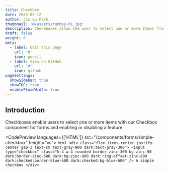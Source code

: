 ```yaml
---
title: Checkbox
date: 2023-05-12
author: Jin Su Park,
thumbnail: '@/assets/runboy-01.jpg'
description: Checkboxes allow the user to select one or more items from a set of options.
draft: false
weight: 0
meta:
  - label: Edit this page
    url: '#'
    icon: pencil
  - label: View on GitHub
    url: '#'
    icon: github
pageSettings:
  showSidebar: true
  showTOC: true
  enableFluidWidth: true
---
```



## Introduction

Checkboxes enable users to select one or more items with our Checkbox component for forms and enabling or disabling a feature.

<CodePreview languages={['HTML']} src="/components/forms/simple-checkbox" height="xs">
  <slot slot="0">
    ```html
    <div class="flex items-center justify-center gap-3 text-sm text-gray-900 dark:text-gray-300">
      <input
        type="checkbox"
        class="h-4 w-4 rounded border-zinc-300 bg-zinc-50 dark:border-zinc-600 dark:bg-zinc-800 dark:ring-offset-zinc-800 dark:checked:border-blue-600 dark:checked:bg-blue-600"
      />
      A simple checkbox
    </div>
    ```
  </slot>
</CodePreview>
